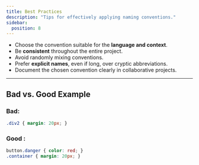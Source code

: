 ```yaml
---
title: Best Practices
description: "Tips for effectively applying naming conventions."
sidebar:
  position: 8
---
```


- Choose the convention suitable for the **language and context**.
- Be **consistent** throughout the entire project.
- Avoid randomly mixing conventions.
- Prefer **explicit names**, even if long, over cryptic abbreviations.
- Document the chosen convention clearly in collaborative projects.

---

## Bad vs. Good Example

### Bad:
```css
.div2 { margin: 20px; }
```

### Good :
```css
button.danger { color: red; }
.container { margin: 20px; }
```

